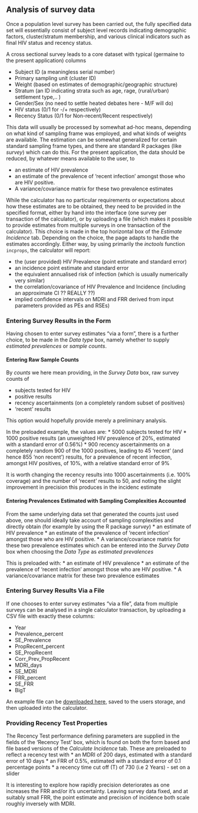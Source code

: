## Analysis of survey data

Once a population level survey has been carried out, the fully specified data set will essentially consist of subject level records indicating demographic factors, cluster/stratum membership, and various clinical indicators such as final HIV status and recency status.

A cross sectional survey leads to a core dataset with typical (germaine to the present application) columns

* Subject ID (a meaningless serial number)
* Primary sampling unit (cluster ID)
* Weight (based on estimates of demographic/geographic structure)
* Stratum (an ID indicating strata such as age, rage, (rural/urban) settlement type,.. )
* Gender/Sex (no need to settle heated debates here - M/F will do)
* HIV status (0/1 for -/+ respectively)
* Recency Status (0/1 for Non-recent/Recent respectively)

This data will usually be processed by somewhat ad-hoc means, depending on what kind of sampling frame was employed, and what kinds of weights are available. The estimation can be somewhat generalized for certain standard sampling frame types, and there are standard R packages (like *survey*) which can do this. For the present application, the data should be reduced, by whatever means available to the user, to

*	an estimate of HIV prevalence
*	an estimate of the prevalence of ‘recent infection’ amongst those who are HIV positive.
*	A variance/covariance matrix for these two prevalence estimates

While the calculator has no particular requirements or expectations about how these estimates are to be obtained, they need to be provided in the specified format, either by hand into the interface (one survey per transaction of the calculator), or by uploading a file (which makes it possible to provide estimates from multiple surveys in one transaction of the calculator). This choice is made in the top horizontal box of the *Estimate Incidence* tab. Depending on the choice, the page adapts to handle the estimates accordingly. Either way, by using primarily the *inctools* function `incprops`, the calculator will report:

* the (user provided) HIV Prevalence (point estimate and standard error)
* an incidence point estimate and standard error
* the equivalent annualised risk of infection (which is usually numerically very similar)
* the correlation/covariance of HIV Prevalence and Incidence (including an approximate CI ?? REALLY ??)
* implied confidence intervals on MDRI and FRR derived from input parameters provided as PEs and RSEs)


### Entering Survey Results in the Form

Having chosen to enter survey estimates "via a form", there is a further choice, to be made in the *Data type* box, namely whether to supply *estimated prevalences* or *sample counts*.


#### Entering Raw Sample Counts

By *counts* we here mean providing, in the *Survey Data* box, raw survey counts of

* subjects tested for HIV
* positive results
* recency ascertainments (on a completely random subset of positives)
* 'recent' results

This option would hopefully provide merely a preliminary analysis.

In the preloaded example, the values are:
* 5000 subjects tested for HIV
* 1000 positive results (an unweighted HIV prevalence of 20%, estimated with a standard error of 0.56%)
* 900 recency ascertainments on a completely random 900 of the 1000 positives, leading to 45 'recent' (and hence 855 'non recent') results, for a prevalence of recent infection, amongst HIV positives, of 10%, with a relative standard error of 9%

It is worth changing the recency results into 1000 ascertainments (i.e. 100% coverage) and the number of 'recent' results to 50, and noting the slight improvement in precision this produces in the incidenc estimate


#### Entering Prevalences Estimated with Sampling Complexities Accounted

From the same underlying data set that generated the counts just used above, one should ideally take account of sampling complexities and directly obtain (for example by using the R package *survey*)
*	an estimate of HIV prevalence
*	an estimate of the prevalence of ‘recent infection’ amongst those who are HIV positive.
*	A variance/covariance matrix for these two prevalence estimates
which can be entered into the *Survey Data* box when choosing the *Data Type* as *estimated prevalences*

This is preloaded with:
*	an estimate of HIV prevalence
*	an estimate of the prevalence of ‘recent infection’ amongst those who are HIV positive.
*	A variance/covariance matrix for these two prevalence estimates


### Entering Survey Results Via a File

If one chooses to enter survey estimates "via a file", data from multiple surveys can be analysed in a single calculator transaction, by uploading a CSV file with exactly these columns:

* Year
* Prevalence_percent
* SE_Prevalence
* PropRecent_percent
* SE_PropRecent
* Corr_Prev_PropRecent
* MDRI_days
* SE_MDRI
* FRR_percent
* SE_FRR
* BigT

An example file can be [downloaded here](example_survey_input.csv), saved to the users storage, and then uploaded into the calculator.


### Providing Recency Test Properties

The Recency Test performance defining parameters are supplied in the fields of the ‘Recency Test’ box, which is found on both the form based and file based versions of the *Calculate Incidence* tab. These are preloaded to reflect a recency test with
* an MDRI of 200 days, estimated with a standard error of 10 days
* an FRR of 0.5%, estimated with a standard error of 0.1 percentage points
* a recency time cut off (T) of 730 (i.e 2 Years) - set on a slider

It is interesting to explore how rapidly precision deteriorates as one increases the FRR and/or it's uncertainty. Leaving survey data fixed, and at suitably small FRR, the point estimate and precision of incidence both scale roughly inversely with MDRI.
